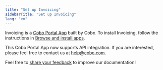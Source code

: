 ```yaml
---
title: "Set up Invoicing"
sidebarTitle: "Set up Invoicing"
lang: "en"
---
```

Invoicing is a [Cobo Portal App](/en/portal/portal-apps/introduction) built by Cobo. To install Invoicing, follow the instructions in [Browse and install apps](/en/portal/portal-apps/browse-and-install).

<Note>This Cobo Portal App now supports API integration. If you are interested, please feel free to contact us at [help@cobo.com](mailto:help@cobo.com).</Note>

<Tip>Feel free to [share your feedback](https://forms.zohopublic.com/cobo/form/DocumentFeedbackForm/formperma/QvLOhxJv1_JMsJ-1dleZ8Itb_7rzN-LtgvsDdxosoVI?referrername=manuals) to improve our documentation!</Tip>